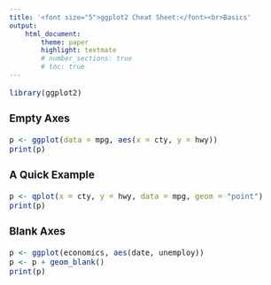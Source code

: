 ```yaml
---
title: '<font size="5">ggplot2 Cheat Sheet:</font><br>Basics'
output:
    html_document:
        theme: paper
        highlight: textmate
        # number_sections: true
        # toc: true
---
```

<font size="3"> 

```r
library(ggplot2)
```

### Empty Axes
```r
p <- ggplot(data = mpg, aes(x = cty, y = hwy))
print(p)
```

### A Quick Example
```r
p <- qplot(x = cty, y = hwy, data = mpg, geom = "point")
print(p)
```

### Blank Axes
```r
p <- ggplot(economics, aes(date, unemploy))
p <- p + geom_blank()
print(p)
```

</font>
